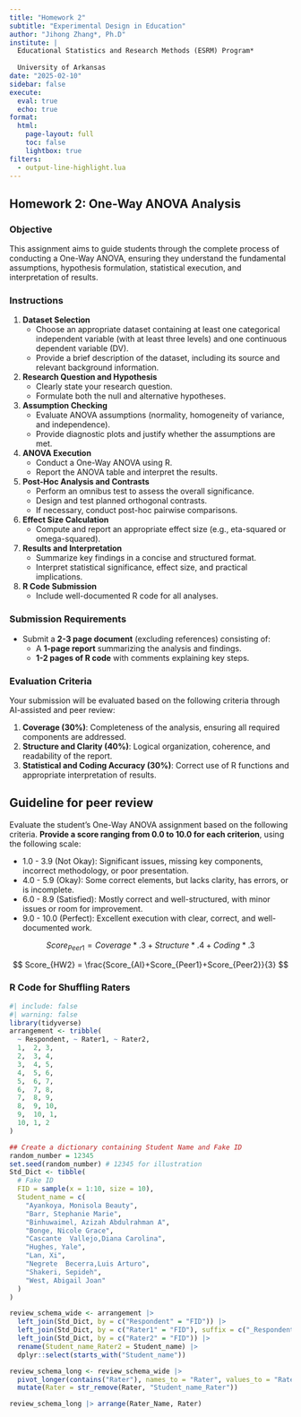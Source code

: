 ```yaml
---
title: "Homework 2"
subtitle: "Experimental Design in Education"
author: "Jihong Zhang*, Ph.D"
institute: | 
  Educational Statistics and Research Methods (ESRM) Program*
  
  University of Arkansas
date: "2025-02-10"
sidebar: false
execute: 
  eval: true
  echo: true
format: 
  html: 
    page-layout: full
    toc: false
    lightbox: true
filters:
  - output-line-highlight.lua
---
```


## Homework 2: One-Way ANOVA Analysis

### Objective
This assignment aims to guide students through the complete process of conducting a One-Way ANOVA, ensuring they understand the fundamental assumptions, hypothesis formulation, statistical execution, and interpretation of results.

### Instructions
1. **Dataset Selection**
   - Choose an appropriate dataset containing at least one categorical independent variable (with at least three levels) and one continuous dependent variable (DV).
   - Provide a brief description of the dataset, including its source and relevant background information.

2. **Research Question and Hypothesis**
   - Clearly state your research question.
   - Formulate both the null and alternative hypotheses.

3. **Assumption Checking**
   - Evaluate ANOVA assumptions (normality, homogeneity of variance, and independence).
   - Provide diagnostic plots and justify whether the assumptions are met.

4. **ANOVA Execution**
   - Conduct a One-Way ANOVA using R.
   - Report the ANOVA table and interpret the results.

5. **Post-Hoc Analysis and Contrasts**
   - Perform an omnibus test to assess the overall significance.
   - Design and test planned orthogonal contrasts.
   - If necessary, conduct post-hoc pairwise comparisons.

6. **Effect Size Calculation**
   - Compute and report an appropriate effect size (e.g., eta-squared or omega-squared).
   
7. **Results and Interpretation**
   - Summarize key findings in a concise and structured format.
   - Interpret statistical significance, effect size, and practical implications.

8. **R Code Submission**
   - Include well-documented R code for all analyses.

### Submission Requirements
- Submit a **2-3 page document** (excluding references) consisting of:
  - A **1-page report** summarizing the analysis and findings.
  - **1-2 pages of R code** with comments explaining key steps.

### Evaluation Criteria
Your submission will be evaluated based on the following criteria through AI-assisted and peer review:

1. **Coverage (30%)**: Completeness of the analysis, ensuring all required components are addressed.
2. **Structure and Clarity (40%)**: Logical organization, coherence, and readability of the report.
3. **Statistical and Coding Accuracy (30%)**: Correct use of R functions and appropriate interpretation of results.


## Guideline for peer review

Evaluate the student's One-Way ANOVA assignment based on the following criteria. **Provide a score ranging from 0.0 to 10.0 for each criterion**, using the following scale:

  - 1.0 - 3.9 (Not Okay): Significant issues, missing key components, incorrect methodology, or poor presentation.
  - 4.0 - 5.9 (Okay): Some correct elements, but lacks clarity, has errors, or is incomplete.
  - 6.0 - 8.9 (Satisfied): Mostly correct and well-structured, with minor issues or room for improvement.
  - 9.0 - 10.0 (Perfect): Excellent execution with clear, correct, and well-documented work.

    

$$
Score_{Peer1} = Coverage * .3 + Structure * .4 + Coding * .3
$$

$$
Score_{HW2} = \frac{Score_{AI}+Score_{Peer1}+Score_{Peer2}}{3}
$$


### R Code for Shuffling Raters

```r
#| include: false
#| warning: false
library(tidyverse)
arrangement <- tribble(
  ~ Respondent, ~ Rater1, ~ Rater2,
  1,  2, 3,
  2,  3, 4,
  3,  4, 5,
  4,  5, 6,
  5,  6, 7,
  6,  7, 8,
  7,  8, 9,
  8,  9, 10,
  9,  10, 1,
  10, 1, 2
)

## Create a dictionary containing Student Name and Fake ID 
random_number = 12345
set.seed(random_number) # 12345 for illustration
Std_Dict <- tibble(
  # Fake ID
  FID = sample(x = 1:10, size = 10),
  Student_name = c(
    "Ayankoya, Monisola Beauty",
    "Barr, Stephanie Marie",
    "Binhuwaimel, Azizah Abdulrahman A",
    "Bonge, Nicole Grace",
    "Cascante  Vallejo,Diana Carolina",
    "Hughes, Yale",
    "Lan, Xi",
    "Negrete  Becerra,Luis Arturo",
    "Shakeri, Sepideh",
    "West, Abigail Joan"
  )
) 

review_schema_wide <- arrangement |> 
  left_join(Std_Dict, by = c("Respondent" = "FID")) |> 
  left_join(Std_Dict, by = c("Rater1" = "FID"), suffix = c("_Respondent" ,"_Rater1"), keep = FALSE) |> 
  left_join(Std_Dict, by = c("Rater2" = "FID")) |> 
  rename(Student_name_Rater2 = Student_name) |> 
  dplyr::select(starts_with("Student_name"))

review_schema_long <- review_schema_wide |> 
  pivot_longer(contains("Rater"), names_to = "Rater", values_to = "Rater_Name") |> 
  mutate(Rater = str_remove(Rater, "Student_name_Rater"))

review_schema_long |> arrange(Rater_Name, Rater)
```

